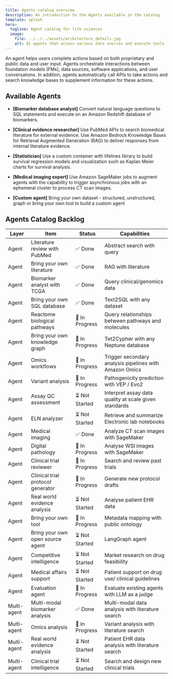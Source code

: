 ```yaml
---
title: Agents catalog overview
description: An introduction to the Agents available in the catalog
template: splash
hero:
  tagline: Agent catalog for life sciences
  image:
    file: ../../../assets/architecture_details.jpg
    alt: AI agents that access various data sources and execute tools
---
```


An agent helps users complete actions based on both proprietary and public data and user input. Agents orchestrate interactions between foundation models (FMs), data sources, software applications, and user conversations. In addition, agents automatically call APIs to take actions and search knowledge bases to supplement information for these actions. 

## Available Agents

- **[Biomarker database analyst]** Convert natural language questions to SQL statements and execute on an Amazon Redshift database of biomarkers.

- **[Clinical evidence researcher]** Use PubMed APIs to search biomedical literature for external evidence. Use Amazon Bedrock Knowledge Bases for Retrieval Augmented Generation (RAG) to deliver responses from internal literature evidence.

- **[Statistician]** Use a custom container with lifelines library to build survival regression models and visualization such as Kaplan Meier charts for survival analysis.

- **[Medical imaging expert]** Use Amazon SageMaker jobs to augment agents with the capability to trigger asynchronous jobs with an ephemeral cluster to process CT scan images.

- **[Custom agent]** Bring your own dataset - structured, unstructured, graph or bring your own tool to build a custom agent


## Agents Catalog Backlog

| Layer | Item | Status | Capabilities |
| ----- | ---- | ------ | ------------ |
| Agent | Literature review with PubMed | ✅ Done | Abstract search with query |
| Agent | Bring your own literature | ✅ Done | RAG with literature |
| Agent | Biomarker analyst with TCGA | ✅ Done | Query clinical/genomics data |
| Agent | Bring your own SQL database | ✅ Done | Text2SQL with any dataset |
| Agent | Reactome biological pathways | 🔄 In Progress | Query relationships between pathways and molecules |
| Agent | Bring your own knowledge graph | 🔄 In Progress | Tet2Cypher with any Neptune database |
| Agent | Omics workflows | 🔄 In Progress | Trigger secondary analysis pipelines with Amazon Omics |
| Agent | Variant analysis | 🔄 In Progress | Pathogenicity prediction with VEP / Evo2 |
| Agent | Assay QC assessment | ⏳ Not Started | Interpret assay data quality at scale given standards |
| Agent | ELN analyzer | ⏳ Not Started | Retrieve and summarize Electronic lab notebooks |
| Agent | Medical imaging | ✅ Done | Analyze CT scan images with SageMaker |
| Agent | Digital pathology | 🔄 In Progress | Analyse WSI images with SageMaker |
| Agent | Clinical trial reviewer | 🔄 In Progress | Search and review past trials |
| Agent | Clinical trial protocol generator | 🔄 In Progress | Generate new protocol drafts |
| Agent | Real world evidence analysis | ⏳ Not Started | Analyse patient EHR data |
| Agent | Bring your own tool | 🔄 In Progress | Metadata mapping with public ontology |
| Agent | Bring your own open source agent | ⏳ Not Started | LangGraph agent |
| Agent | Competitive intelligence | ⏳ Not Started | Market research on drug feasibility |
| Agent | Medical affairs support | ⏳ Not Started | Patient support on drug use/ clinical guidelines |
| Agent | Evaluation agent | 🔄 In Progress | Evaluate existing agents with LLM as a judge |
| Multi-agent | Multi-modal biomarker analysis | ✅ Done | Multi-modal data analysis with literature search |
| Multi-agent | Omics analysis | 🔄 In Progress | Variant analysis with literature search |
| Multi-agent | Real world evidence analysis | ⏳ Not Started | Patient EHR data analysis with literature search |
| Multi-agent | Clinical trial intelligence | ⏳ Not Started | Search and design new clinical trials |

